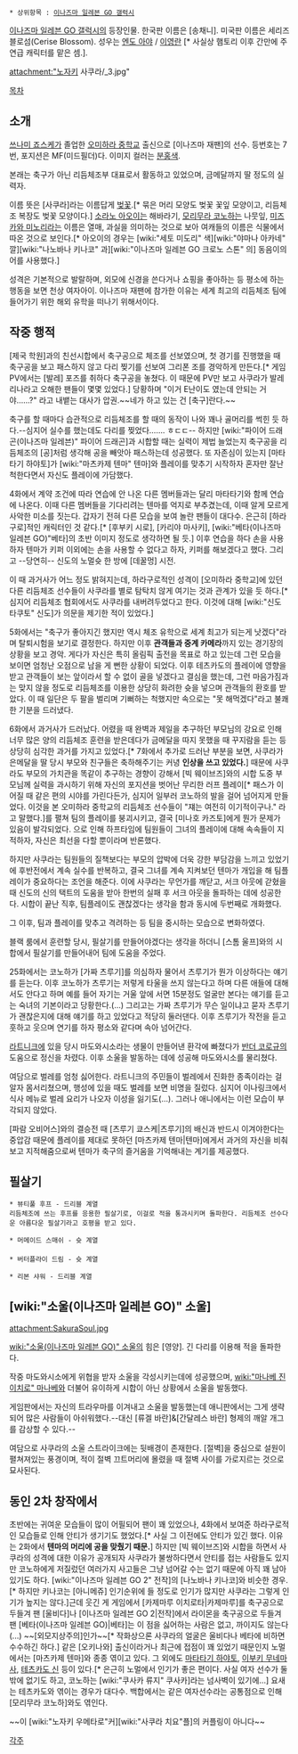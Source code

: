 {{{+1 野咲 さくら | Sakura Nozaki}}}

 * 상위항목 : [[이나즈마 일레븐 GO 갤럭시]]

[[이나즈마 일레븐 GO 갤럭시]]의 등장인물. 한국판 이름은 [송채니]. 미국판 이름은 세리즈 블로섬(Cerise Blossom). 성우는 [[엔도 아야]] / [[이영란]] [* 사실상 햄토리 이후 간만에 주연급 캐릭터를 맡은 셈.].

attachment:"노자키 사쿠라/_3.jpg"

[[목차]]

== 소개 ==
[[쓰나미 죠스케]]가 졸업한 [[오미하라 중학교]] 출신으로 [이나즈마 재팬]의 선수. 등번호는 7번, 포지션은 MF(미드필더)다. 이미지 컬러는 [[분홍색]].

본래는 축구가 아닌 리듬체조부 대표로서 활동하고 있었으며, 금메달까지 딸 정도의 실력자.

이름 뜻은 [사쿠라]라는 이름답게 [[벚꽃]].[* 묶은 머리 모양도 벚꽃 꽃잎 모양이고, 리듬체조 복장도 벚꽃 모양이다.] [[소라노 아오이]]는 해바라기, [[모리무라 코노하]]는 나뭇잎, [[미즈카와 미노리]]라는 이름은 열매, 과실을 의미하는 것으로 보아 여캐들의 이름은 식물에서 따온 것으로 보인다.[* 아오이의 경우는 [wiki:"세토 미도리" 색][wiki:"야마나 아카네" 깔][wiki:"나노바나 키나코" 과][wiki:"이나즈마 일레븐 GO 크로노 스톤" 의] 동음이의어를 사용했다.]

성격은 기본적으로 발랄하며, 외모에 신경을 쓴다거나 쇼핑을 좋아하는 등 평소에 하는 행동을 보면 천상 여자아이.
이나즈마 재팬에 참가한 이유는 세계 최고의 리듬체조 팀에 들어가기 위한 해외 유학을 떠나기 위해서이다.

== 작중 행적 ==
[제국 학원]과의 친선시합에서 축구공으로 체조를 선보였으며, 첫 경기를 진행했을 때 축구공을 보고 패스하지 않고 다리 찢기를 선보여 그리폰 조를 경악하게 만든다.[* 게임PV에서는 [발레] 포즈를 취하다 축구공을 놓쳤다. 이 때문에 PV만 보고 사쿠라가 발레리나라고 오해한 팬들이 몇몇 있었다.] 당황하며 "이거 E난이도 였는데 안되는 거야……?" 라고 내뱉는 대사가 압권.~~네가 하고 있는 건 [축구]란다.~~

축구를 할 때마다 습관적으로 리듬체조를 할 때의 동작이 나와 꽤나 골머리를 썩힌 듯 하다.--심지어 실수를 했는데도 다리를 찢었다……. ㅎㄷㄷ-- 하지만 [wiki:"파이어 드래곤(이나즈마 일레븐)" 파이어 드래곤]과 시합할 때는 실력이 제법 늘었는지 축구공을 리듬체조의 [공]처럼 생각해 공을 빼앗아 패스하는데 성공했다. 또 자존심이 있는지 [마타타기 하야토]가 [wiki:"마츠카제 텐마" 텐마]와 플레이를 맞추기 시작하자 혼자만 잘난 척한다면서 자신도 플레이에 가담했다.

4화에서 계약 조건에 따라 연습에 안 나온 다른 멤버들과는 달리 마타타기와 함께 연습에 나온다. 이때 다른 멤버들을 기다리려는 텐마를 억지로 부추겼는데, 이때 알게 모르게 사악한 미소를 짓는다. 갑자기 전혀 다른 모습을 보여 놀란 팬들이 대다수. 은근히 [하라구로]적인 캐릭터인 것 같다.[* [후부키 시로], [카리야 마사키], [wiki:"베타(이나즈마 일레븐 GO)"베타]의 초반 이미지 정도로 생각하면 될 듯.] 이후 연습을 하다 손을 사용하자 텐마가 키퍼 이외에는 손을 사용할 수 없다고 하자, 키퍼를 해보겠다고 했다. 그리고 --당연히-- 신도의 노멀슛 한 방에 [데꿀멍] 시전. 

이 때 과거사가 어느 정도 밝혀지는데, 하라구로적인 성격이 [오미하라 중학교]에 있던 다른 리듬체조 선수들이 사쿠라를 별로 탐탁치 않게 여기는 것과 관계가 있을 듯 하다.[* 심지어 리듬체조 협회에서도 사쿠라를 내버려두었다고 한다. 이것에 대해 [wiki:"신도 타쿠토" 신도]가 의문을 제기한 적이 있었다.]

5화에서는 "축구가 좋아지긴 했지만 역시 체조 유학으로 세계 최고가 되는게 낫겠다"라며 탈퇴시험을 보기로 결정한다. 하지만 이후 '''관객들과 중계 카메라'''까지 있는 경기장의 상황을 보고 경악. 게다가 자신은 특히 올림픽 출전을 목표로 하고 있는데 그런 모습을 보이면 엄청난 오점으로 남을 게 뻔한 상황이 되었다. 이후 테츠카도의 플레이에 영향을 받고 관객들이 보는 앞이라서 할 수 없이 골을 넣겠다고 결심을 했는데, 그런 마음가짐과는 맞지 않을 정도로 리듬체조를 이용한 상당히 화려한 슛을 넣으며 관객들의 환호를 받았다. 이 때 일단은 두 팔을 벌리며 기뻐하는 척했지만 속으로는 "못 해먹겠다"라고 불쾌한 기분을 드러냈다.

6화에서 과거사가 드러났다. 어렸을 때 완벽과 제일을 추구하던 부모님의 강요로 인해 너무 많은 양의 리듬체조 훈련을 받은데다가 금메달을 따지 못했을 때 꾸지람을 듣는 등 상당히 심각한 과거를 가지고 있었다.[* 7화에서 추가로 드러난 부분을 보면, 사쿠라가 은메달을 딸 당시 부모와 친구들은 축하해주기는 커녕 '''인상을 쓰고 있었다.'''] 때문에 사쿠라도 부모의 가치관을 똑같이 추구하는 경향이 강해서 [빅 웨이브즈]와의 시합 도중 부모님께 실력을 과시하기 위해 자신의 포지션을 벗어난 무리한 러프 플레이[* 패스가 이어질 때 같은 편의 시야를 가린다든가, 심지어 일부러 코노하의 발을 걸어 넘어지게 만들었다. 이것을 본 오미하라 중학교의 리듬체조 선수들이 "쟤는 여전히 이기적이구나." 라고 말했다.]를 펼쳐 팀의 플레이를 붕괴시키고, 결국 [미나호 카즈토]에게 뭔가 문제가 있음이 발각되었다. 으로 인해 하프타임에 팀원들이 그녀의 플레이에 대해 속속들이 지적하자, 자신은 최선을 다할 뿐이라며 반론했다.

하지만 사쿠라는 팀원들의 질책보다는 부모의 압박에 더욱 강한 부담감을 느끼고 있었기에 후반전에서 계속 실수를 반복하고, 결국 그녀를 계속 지켜보던 텐마가 개입을 해 팀플레이가 중요하다는 조언을 해준다. 이에 사쿠라는 무언가를 깨닫고, 서크 아웃에 갇혔을 때 신도의 신의 택트의 도움을 받아 한번의 실패 후 서크 아웃을 돌파하는 데에 성공한다. 시합이 끝난 직후, 팀플레이도 괜찮겠다는 생각을 함과 동시에 두번째로 개화했다.

그 이후, 팀과 플레이를 맞추고 격려하는 등 팀을 중시하는 모습으로 변화하였다.

블랙 룸에서 훈련할 당시, 필살기를 만들어야겠다는 생각을 하더니 [스톰 울프]와의 시합에서 필살기를 만들어내어 팀에 도움을 주었다.

25화에서는 코노하가 [가짜 츠루기]를 의심하자 물어서 츠루기가 뭔가 이상하다는 얘기를 듣는다. 이후 코노하가 츠루기는 저렇게 타울을 쓰지 않는다고 하며 다른 애들에 대해서도 안다고 하며 예를 들어 자기는 거울 앞에 서면 15분정도 얼굴만 본다는 얘기를 듣고는 숙녀의 기본이라고 당황한다.(...) 그리고는 가짜 츠루기가 무슨 일이냐고 묻자 츠루기가 괜찮은지에 대해 얘기를 하고 있었다고 적당히 둘러댄다. 이후 츠루기가 작전을 듣고 훗하고 웃으며 연기를 하자 평소와 같다며 속아 넘어간다.

[[라트니크]]에 있을 당시 마도와시소라는 생물이 만들어낸 환각에 빠졌다가 [[반더 코로규]]의 도움으로 정신을 차렸다. 이후 소울을 발동하는 데에 성공해 마도와시소를 물리쳤다.

여담으로 벌레를 엄청 싫어한다. 라트니크의 주민들이 벌레에서 진화한 종족이라는 걸 알자 몸서리쳤으며, 행성에 있을 때도 벌레를 보면 비명을 질렀다. 심지어 이나링크에서 식사 메뉴로 벌레 요리가 나오자 이성을 잃기도(…). 그러나 애니에서는 이런 모습이 부각되지 않았다.

[파람 오비어스]와의 결승전 때 [츠루기 쿄스케|츠루기]의 배신과 반드시 이겨야한다는 중압감 때문에 플레이를 제대로 못하던 [마츠카제 텐마|텐마]에게서 과거의 자신을 비춰보고 지적해줌으로써 텐마가 축구의 즐거움을 기억해내는 계기를 제공했다.

== 필살기 ==
 * 뷰티풀 후프 - 드리블 계열
 리듬체조에 쓰는 후프를 응용한 필살기로, 이걸로 적을 통과시키며 돌파한다. 리듬체조 선수다운 아름다운 필살기라고 호평을 받고 있다.

 * 머메이드 스매쉬 - 슛 계열
 
 * 버터플라이 드림 - 슛 계열

 * 리본 샤워 - 드리블 계열

== [wiki:"소울(이나즈마 일레븐 GO)" 소울] ==
attachment:SakuraSoul.jpg

[[wiki:"소울(이나즈마 일레븐 GO)" 소울]]의 힘은 [영양]. 긴 다리를 이용해 적을 돌파한다.

작중 마도와시소에게 위협을 받자 소울을 각성시키는데에 성공했으며, [[wiki:"마나베 진이치로" 마나베]]와 더불어 유이하게 시합이 아닌 상황에서 소울을 발동했다.

게임판에서는 자신의 트라우마를 이겨내고 소울을 발동했는데 애니판에서는 그게 생략되어 많은 사람들이 아쉬워했다.--대신 [류겔 바란]&[간달레스 바란] 형제의 깨알 개그를 감상할 수 있다.--

여담으로 사쿠라의 소울 스트라이크에는 뒷배경이 존재한다. [절벽]을 중심으로 설원이 펼쳐져있는 풍경이며, 적이 절벽 끄트머리에 몰렸을 때 절벽 사이를 가로지르는 것으로 묘사된다.

== 동인 2차 창작에서 ==
초반에는 귀여운 모습들이 많이 어필되어 팬이 꽤 있었으나, 4화에서 보여준 하라구로적인 모습들로 인해 안티가 생기기도 했었다.[* 사실 그 이전에도 안티가 있긴 했다. 이유는 2화에서 '''텐마의 머리에 공을 맞췄기 때문.'''] 하지만 [빅 웨이브즈]와 시합을 하면서 사쿠라의 성격에 대한 이유가 공개되자 사쿠라가 불쌍하다면서 안티를 접는 사람들도 있지만 코노하에게 저질렀던 여러가지 사고들은 그냥 넘어갈 수는 없기 때문에 아직 꽤 남아있기도 하다. [wiki:"이나즈마 일레븐 GO 2" 전작]의 [나노바나 키나코]와 비슷한 경우.[* 하지만 키나코는 [아니메쥬] 인기순위에 들 정도로 인기가 많지만 사쿠라는 그렇게 인기가 높지는 않다.]근데 웃긴 게 게임에서 [카제마루 이치로타|카제마루]를 축구공으로 두들겨 팬 [울비다]나 [이나즈마 일레븐 GO 2|전작]에서 라이몬을 축구공으로 두들겨 팬 [베타(이나즈마 일레븐 GO)|베타]는 이 점을 싫어하는 사람은 없고, 까이지도 않는다(...) ~~[외모지상주의]인가~~[* 작화상으론 사쿠라의 얼굴은 울비다나 베타에 비하면 수수하긴 하다.]
같은 [오키나와] 출신이라거나 최근에 접점이 꽤 있었기 때문인지 노멀에서는 [마츠카제 텐마]와 종종 엮이고 있다. 그 외에도 [[마타타기 하야토]], [[이부키 무네마사]], [[테츠카도 신]] 등이 있다.[* 은근히 노멀에서 인기가 좋은 편이다. 사실 여자 선수가 둘밖에 없기도 하고, 코노하는 [wiki:"쿠사카 류지" 쿠사카]라는 넘사벽이 있기에...] 요새는 테츠카도와 엮이는 경우가 대다수. 백합에서는 같은 여자선수라는 공통점으로 인해 [모리무라 코노하]와도 엮인다.

~~이 [wiki:"노자키 우메타로"커][wiki:"사쿠라 치요"플]의 커플링이 아니다~~

[[각주]]
